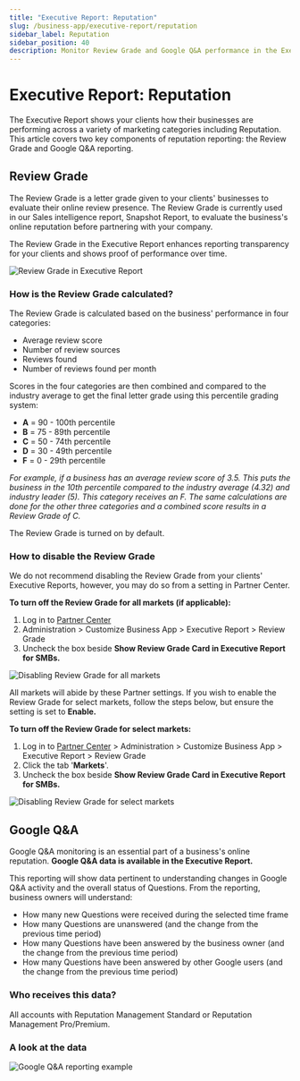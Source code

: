 ```yaml
---
title: "Executive Report: Reputation"
slug: /business-app/executive-report/reputation
sidebar_label: Reputation
sidebar_position: 40
description: Monitor Review Grade and Google Q&A performance in the Executive Report to track reputation management success.
---
```


# Executive Report: Reputation

The Executive Report shows your clients how their businesses are performing across a variety of marketing categories including Reputation. This article covers two key components of reputation reporting: the Review Grade and Google Q&A reporting.

## Review Grade

The Review Grade is a letter grade given to your clients' businesses to evaluate their online review presence. The Review Grade is currently used in our Sales intelligence report, Snapshot Report, to evaluate the business's online reputation before partnering with your company.

The Review Grade in the Executive Report enhances reporting transparency for your clients and shows proof of performance over time.

![Review Grade in Executive Report](./img/review-grades-1.jpg)

### How is the Review Grade calculated?

The Review Grade is calculated based on the business' performance in four categories:

- Average review score
- Number of review sources
- Reviews found
- Number of reviews found per month

Scores in the four categories are then combined and compared to the industry average to get the final letter grade using this percentile grading system:

- **A** = 90 - 100th percentile
- **B** = 75 - 89th percentile
- **C** = 50 - 74th percentile
- **D** = 30 - 49th percentile
- **F** = 0 - 29th percentile

*For example, if a business has an average review score of 3.5. This puts the business in the 10th percentile compared to the industry average (4.32) and industry leader (5). This category receives an F. The same calculations are done for the other three categories and a combined score results in a Review Grade of C.*

The Review Grade is turned on by default.

### How to disable the Review Grade

We do not recommend disabling the Review Grade from your clients' Executive Reports, however, you may do so from a setting in Partner Center.

**To turn off the Review Grade for all markets (if applicable):**

1. Log in to [Partner Center](https://partners.vendasta.com)
2. Administration > Customize Business App > Executive Report > Review Grade
3. Uncheck the box beside **Show Review Grade Card in Executive Report for SMBs.**

![Disabling Review Grade for all markets](./img/review-grades-2.jpg)

All markets will abide by these Partner settings. If you wish to enable the Review Grade for select markets, follow the steps below, but ensure the setting is set to **Enable.**

**To turn off the Review Grade for select markets:**

1. Log in to [Partner Center](https://partners.vendasta.com) > Administration > Customize Business App > Executive Report > Review Grade
2. Click the tab '**Markets**'.
3. Uncheck the box beside **Show Review Grade Card in Executive Report for SMBs.**

![Disabling Review Grade for select markets](./img/review-grades-3.jpg)

## Google Q&A

Google Q&A monitoring is an essential part of a business's online reputation. **Google Q&A data is available in the Executive Report.**

This reporting will show data pertinent to understanding changes in Google Q&A activity and the overall status of Questions. From the reporting, business owners will understand:

- How many new Questions were received during the selected time frame
- How many Questions are unanswered (and the change from the previous time period)
- How many Questions have been answered by the business owner (and the change from the previous time period)
- How many Questions have been answered by other Google users (and the change from the previous time period)

### Who receives this data?

All accounts with Reputation Management Standard or Reputation Management Pro/Premium.

### A look at the data

![Google Q&A reporting example](./img/google-qa-reporting.jpg)
